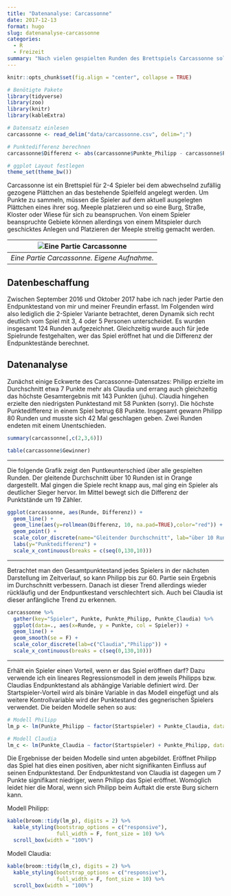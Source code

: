 ```yaml
---
title: "Datenanalyse: Carcassonne"
date: 2017-12-13
format: hugo
slug: datenanalyse-carcassonne
categories: 
  - R
  - Freizeit
summary: "Nach vielen gespielten Runden des Brettspiels Carcassonne soll statistisch überprüft werden, wer der bessere Spieler ist."
---
```


```r
knitr::opts_chunk$set(fig.align = "center", collapse = TRUE)

# Benötigte Pakete
library(tidyverse)
library(zoo)
library(knitr)
library(kableExtra)

# Datensatz einlesen
carcassonne <- read_delim("data/carcassonne.csv", delim=";")

# Punktedifferenz berechnen
carcassonne$Differenz <- abs(carcassonne$Punkte_Philipp - carcassonne$Punkte_Claudia)

# ggplot Layout festlegen
theme_set(theme_bw())
```

Carcassonne ist ein Brettspiel für 2-4 Spieler bei dem abwechselnd zufällig gezogene Plättchen an das bestehende Spielfeld angelegt werden. Um Punkte zu sammeln, müssen die Spieler auf dem aktuell ausgelegten Plättchen eines ihrer sog. Meeple platzieren und so eine Burg, Straße, Kloster oder Wiese für sich zu beanspruchen. Von einem Spieler beanspruchte Gebiete können allerdings von einem Mitspieler durch geschicktes Anlegen und Platzieren der Meeple streitig gemacht werden. 

| ![Eine Partie Carcassonne](/img/carcassonne.jpg) |
|:--:| 
| *Eine Partie Carcassonne. Eigene Aufnahme.* |

## **Datenbeschaffung**

Zwischen September 2016 und Oktober 2017 habe ich nach jeder Partie den Endpunktestand von mir und meiner Freundin erfasst. Im Folgenden wird also lediglich die 2-Spieler Variante betrachtet, deren Dynamik sich recht deutlich vom Spiel mit 3, 4 oder 5 Personen unterscheidet. Es wurden insgesamt 124 Runden aufgezeichnet. Gleichzeitig wurde auch für jede Spielrunde festgehalten, wer das Spiel eröffnet hat und die Differenz der Endpunktestände berechnet.

## **Datenanalyse**

Zunächst einige Eckwerte des Carcassonne-Datensatzes: Philipp erzielte im Durchschnitt etwa 7 Punkte mehr als Claudia und errang auch gleichzeitig das höchste Gesamtergebnis mit 143 Punkten (juhu). Claudia hingehen erzielte den niedrigsten Punktestand mit 58 Punkten (sorry). Die höchste Punktedifferenz in einem Spiel betrug 68 Punkte. Insgesamt gewann Philipp 80 Runden und musste sich 42 Mal geschlagen geben. Zwei Runden endeten mit einem Unentschieden. 

```r
summary(carcassonne[,c(2,3,6)])

table(carcassonne$Gewinner)
```

*****

Die folgende Grafik zeigt den Puntkeunterschied über alle gespielten Runden. Der gleitende Durchschnitt über 10 Runden ist in Orange dargestellt. Mal gingen die Spiele recht knapp aus, mal ging ein Spieler als deutlicher Sieger hervor. Im Mittel bewegt sich die Differenz der Punktstände um 19 Zähler. 

```r
ggplot(carcassonne, aes(Runde, Differenz)) + 
  geom_line() + 
  geom_line(aes(y=rollmean(Differenz, 10, na.pad=TRUE),color="red")) +
  geom_point() +
  scale_color_discrete(name="Gleitender Durchschnitt", lab="über 10 Runden") +
  labs(y="Punktedifferenz") +
  scale_x_continuous(breaks = c(seq(0,130,10)))
```

*****

Betrachtet man den Gesamtpunktestand jedes Spielers in der nächsten Darstellung im Zeitverlauf, so kann Philipp bis zur 60. Partie sein Ergebnis im Durchschnitt verbessern. Danach ist dieser Trend allerdings wieder rückläufig und der Endpuntkestand verschlechtert sich. Auch bei Claudia ist dieser anfängliche Trend zu erkennen.

```r
carcassonne %>%
  gather(key="Spieler", Punkte, Punkte_Philipp, Punkte_Claudia) %>%
  ggplot(data=., aes(x=Runde, y = Punkte, col = Spieler)) +
  geom_line() +
  geom_smooth(se = F) +
  scale_color_discrete(lab=c("Claudia","Philipp")) +
  scale_x_continuous(breaks = c(seq(0,130,10)))
```

*****

Erhält ein Spieler einen Vorteil, wenn er das Spiel eröffnen darf? Dazu verwende ich ein lineares Regressionsmodell in dem jeweils Philipps bzw. Claudias Endpunktestand als abhängige Variable definiert wird. Der Startspieler-Vorteil wird als binäre Variable in das Modell eingefügt und als weitere Kontrollvariable wird der Punktestand des gegnerischen Spielers verwendet. Die beiden Modelle sehen so aus:

```r
# Modell Philipp
lm_p <- lm(Punkte_Philipp ~ factor(Startspieler) + Punkte_Claudia, data = carcassonne)

# Modell Claudia
lm_c <- lm(Punkte_Claudia ~ factor(Startspieler) + Punkte_Philipp, data = carcassonne)
```

Die Ergebnisse der beiden Modelle sind unten abgebildet. Eröffnet Philipp das Spiel hat dies einen positiven, aber nicht signifikanten Einfluss auf seinen Endpunktestand. Der Endpunktestand von Claudia ist dagegen um 7 Punkte signifikant niedriger, wenn Philipp das Spiel eröffnet. Womöglich leidet hier die Moral, wenn sich Philipp beim Auftakt die erste Burg sichern kann.

Modell Philipp:
```r
kable(broom::tidy(lm_p), digits = 2) %>%
  kable_styling(bootstrap_options = c("responsive"),
                full_width = F, font_size = 10) %>%
  scroll_box(width = "100%")
```

Modell Claudia:
```r
kable(broom::tidy(lm_c), digits = 2) %>%
  kable_styling(bootstrap_options = c("responsive"),
                full_width = F, font_size = 10) %>%
  scroll_box(width = "100%")
```
